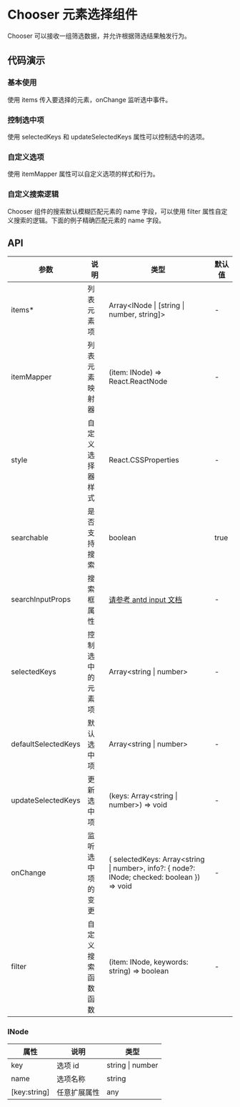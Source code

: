 
# Chooser 元素选择组件

Chooser 可以接收一组筛选数据，并允许根据筛选结果触发行为。

## 代码演示

### 基本使用

使用 items 传入要选择的元素，onChange 监听选中事件。

<Preview withSource='none'>
  <Story id='components-chooser--basic' />
</Preview>

### 控制选中项

使用 selectedKeys 和 updateSelectedKeys 属性可以控制选中的选项。

<Preview withSource='none'>
  <Story id='components-chooser--controlled' />
</Preview>

### 自定义选项

使用 itemMapper 属性可以自定义选项的样式和行为。

<Preview withSource='none'>
  <Story id='components-chooser--custom' />
</Preview>

### 自定义搜索逻辑

Chooser 组件的搜索默认模糊匹配元素的 name 字段，可以使用 filter 属性自定义搜索的逻辑。下面的例子精确匹配元素的 name 字段。

<Preview withSource='none'>
  <Story id='components-chooser--filter' />
</Preview>

## API

| 参数                | 说明               | 类型                                                                                                  | 默认值 |
| ------------------- | ------------------ | ----------------------------------------------------------------------------------------------------- | ------ |
| items\*             | 列表元素项         | Array&lt;INode &#124; [string &#124; number, string]&gt;                                              | -      |
| itemMapper          | 列表元素映射器     | (item: INode) => React.ReactNode                                                                      | -      |
| style               | 自定义选择器样式   | React.CSSProperties                                                                                   | -      |
| searchable          | 是否支持搜索       | boolean                                                                                               | true   |
| searchInputProps    | 搜索框属性         | [请参考 antd input 文档](https://ant.design/components/input-cn/)                                     | -      |
| selectedKeys        | 控制选中的元素项   | Array&lt;string &#124; number&gt;                                                                     | -      |
| defaultSelectedKeys | 默认选中项         | Array&lt;string &#124; number&gt;                                                                     | -      |
| updateSelectedKeys  | 更新选中项         | (keys: Array&lt;string &#124; number&gt;) => void                                                     | -      |
| onChange            | 监听选中项的变更   | ( selectedKeys: Array&lt;string &#124; number&gt;, info?: { node?: INode; checked: boolean }) => void | -      |
| filter              | 自定义搜索函数函数 | (item: INode, keywords: string) => boolean                                                            | -      |

### INode

| 属性         | 说明         | 类型                 |
| ------------ | ------------ | -------------------- |
| key          | 选项 id      | string &#124; number |
| name         | 选项名称     | string               |
| [key:string] | 任意扩展属性 | any                  |

